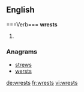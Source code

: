 ==English=====Verb===
'''wrests'''

# {{third-person singular of|wrest}}

===Anagrams===
* [[strews#English|strews]]
* [[wersts#English|wersts]]

[[de:wrests]]
[[fr:wrests]]
[[vi:wrests]]